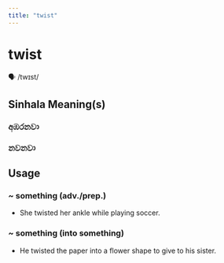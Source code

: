 ```yaml
---
title: "twist"
---
```


# twist

🗣️ /twɪst/

## Sinhala Meaning(s)

### අඹරනවා
### නවනවා

## Usage

### ~ something (adv./prep.)

- She twisted her ankle while playing soccer.


### ~ something (into something)

- He twisted the paper into a flower shape to give to his sister.

